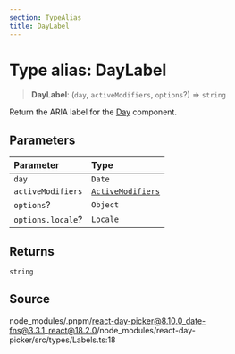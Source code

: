 ```yaml
---
section: TypeAlias
title: DayLabel
---
```


# Type alias: DayLabel

> **DayLabel**: (`day`, `activeModifiers`, `options`?) => `string`

Return the ARIA label for the [Day](/docs/api/main/functions/Day.mdx) component.

## Parameters

| Parameter | Type |
| :------ | :------ |
| `day` | `Date` |
| `activeModifiers` | [`ActiveModifiers`](/docs/api/main/type-aliases/ActiveModifiers.mdx) |
| `options`? | `Object` |
| `options.locale`? | `Locale` |

## Returns

`string`

## Source

node\_modules/.pnpm/react-day-picker@8.10.0\_date-fns@3.3.1\_react@18.2.0/node\_modules/react-day-picker/src/types/Labels.ts:18
